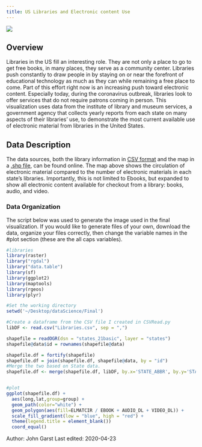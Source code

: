 ```yaml
---
title: US Libraries and Electronic content Use
---
```


![](https://drdavis.space/teaching/ds/sdd/media/2020/05/final.jpeg)

## Overview

Libraries in the US fill an interesting role.
 They are not only a place to go to get free books, in many places, they serve as a community center.
 Libraries push constantly to draw people in by staying on or near the forefront of educational technology as much as they can while remaining a free place to come.
 Part of this effort right now is an increasing push toward electronic content.
 Especially today, during the coronavirus outbreak, libraries look to offer services that do not require patrons coming in person.
 This visualization uses data from the institute of library and museum services, a government agency that collects yearly reports from each state on many aspects of their libraries' use, to demonstrate the most current available use of electronic material from libraries in the United States.

## Data Description

The data sources, both the library information in [CSV format](https://www.imls.gov/research-evaluation/data-collection/public-libraries-survey) and the map in a [.shp file](https://www.arcgis.com/home/item.html?id=f7f805eb65eb4ab787a0a3e1116ca7e5), can be found online.
The map above shows the circulation of electronic material compared to the number of electronic materials in each state's libraries.
Importantly, this is not limited to Ebooks, but expanded to show all electronic content available for checkout from a library: books, audio, and video.


### Data Organization

The script below was used to generate the image used in the final visualization.
If you would like to generate files of your own, download the data, organize your files correctly, then change the variable names in the #plot section (these are the all caps variables).

```r
#libraries
library(raster)
library("rgdal")
library("data.table")
library(sf)
library(ggplot2)
library(maptools)
library(rgeos)
library(plyr)

#Set the working directory
setwd('~/Desktop/dataScience/Final')

#Create a dataframe from the CSV file I created in CSVRead.py
libDF <- read.csv("Libraries.csv", sep = ",")

shapefile = readOGR(dsn = "states_21basic", layer = "states")
shapefile@data$id = rownames(shapefile@data)

shapefile.df = fortify(shapefile)
shapefile.df = join(shapefile.df, shapefile@data, by = "id")
#Merge the two based on State data.
shapefile.df <- merge(shapefile.df, libDF, by.x='STATE_ABBR', by.y='STABR')


#plot
ggplot(shapefile.df) +
  aes(long,lat,group=group) +
  geom_path(color="white") +
  geom_polygon(aes(fill=ELMATCIR / EBOOK + AUDIO_DL + VIDEO_DL)) +
  scale_fill_gradient(low = "blue", high = "red") +
  theme(legend.title = element_blank())
  coord_equal()


```

<div class="credit-line">
Author: John Garst
Last edited: 2020-04-23
</div>
